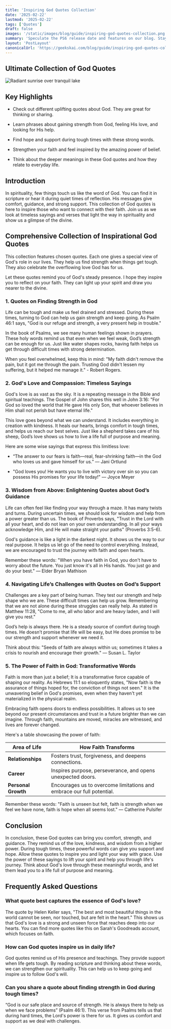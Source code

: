 ```yaml
---
title: 'Inspiring God Quotes Collection'
date: '2025-02-22'
lastmod: '2025-02-22'
tags: ['Quotes']
draft: false
images: '/static/images/blog/guide/inspiring-god-quotes-collection.png'
summary: 'Speculate the PS6 release date and features on our blog. Stay informed about the latest updates on PlayStation 6 release date.'
layout: 'PostLayout'
canonicalUrl: 'https://geekskai.com/blog/guide/inspiring-god-quotes-collection/'
---
```


## Ultimate Collection of God Quotes

![Radiant sunrise over tranquil lake](/static/images/blog/guide/inspiring-god-quotes-collection.png)

## Key Highlights

- Check out different uplifting quotes about God. They are great for thinking or sharing.

- Learn phrases about gaining strength from God, feeling His love, and looking for His help.

- Find hope and support during tough times with these strong words.

- Strengthen your faith and feel inspired by the amazing power of belief.

- Think about the deeper meanings in these God quotes and how they relate to everyday life.

## Introduction

In spirituality, few things touch us like the word of God. You can find it in scripture or hear it during quiet times of reflection. His messages give comfort, guidance, and strong support. This collection of God quotes is here to inspire those who want to connect with their faith. Join us as we look at timeless sayings and verses that light the way in spirituality and show us a glimpse of the divine.

## Comprehensive Collection of Inspirational God Quotes

This collection features chosen quotes. Each one gives a special view of God's role in our lives. They help us find strength when things get tough. They also celebrate the overflowing love God has for us.

Let these quotes remind you of God's steady presence. I hope they inspire you to reflect on your faith. They can light up your spirit and draw you nearer to the divine.

### 1\. Quotes on Finding Strength in God

Life can be tough and make us feel drained and stressed. During these times, turning to God can help us gain strength and keep going. As Psalm 46:1 says, "God is our refuge and strength, a very present help in trouble."

In the book of Psalms, we see many human feelings shown in prayers. These holy words remind us that even when we feel weak, God’s strength can be enough for us. Just like water shapes rocks, having faith helps us get through difficult times with strong determination.

When you feel overwhelmed, keep this in mind: "My faith didn't remove the pain, but it got me through the pain. Trusting God didn't lessen my suffering, but it helped me manage it." - Robert Rogers.

### 2\. God's Love and Compassion: Timeless Sayings

God's love is as vast as the sky. It is a repeating message in the Bible and spiritual teachings. The Gospel of John shares this well in John 3:16: "For God so loved the world that He gave His only Son, that whoever believes in Him shall not perish but have eternal life."

This love goes beyond what we can understand. It includes everything in creation with kindness. It heals our hearts, brings comfort in tough times, and helps us reach our best selves. Just like a shepherd takes care of his sheep, God’s love shows us how to live a life full of purpose and meaning.

Here are some wise sayings that express this limitless love:

- “The answer to our fears is faith—real, fear-shrinking faith—in the God who loves us and gave himself for us.” — Jani Ortlund

- "God loves you! He wants you to live with victory over sin so you can possess His promises for your life today!" — Joyce Meyer

### 3\. Wisdom from Above: Enlightening Quotes about God’s Guidance

Life can often feel like finding your way through a maze. It has many twists and turns. During uncertain times, we should look for wisdom and help from a power greater than us. The book of Proverbs says, "Trust in the Lord with all your heart, and do not lean on your own understanding. In all your ways acknowledge Him, and He will make straight your paths" (Proverbs 3:5-6).

God's guidance is like a light in the darkest night. It shows us the way to our real purpose. It helps us let go of the need to control everything. Instead, we are encouraged to trust the journey with faith and open hearts.

Remember these words: "When you have faith in God, you don't have to worry about the future. You just know it's all in His hands. You just go and do your best." — Elder Bryan Mathison

### 4\. Navigating Life’s Challenges with Quotes on God’s Support

Challenges are a key part of being human. They test our strength and help shape who we are. These difficult times can help us grow. Remembering that we are not alone during these struggles can really help. As stated in Matthew 11:28, "Come to me, all who labor and are heavy laden, and I will give you rest."

God’s help is always there. He is a steady source of comfort during tough times. He doesn’t promise that life will be easy, but He does promise to be our strength and support whenever we need it.

Think about this: "Seeds of faith are always within us; sometimes it takes a crisis to nourish and encourage their growth." — Susan L. Taylor

### 5\. The Power of Faith in God: Transformative Words

Faith is more than just a belief; It is a transformative force capable of shaping our reality. As Hebrews 11:1 so eloquently states, "Now faith is the assurance of things hoped for, the conviction of things not seen." It is the unwavering belief in God's promises, even when they haven't yet materialized in the physical realm.

Embracing faith opens doors to endless possibilities. It allows us to see beyond our present circumstances and trust in a future brighter than we can imagine. Through faith, mountains are moved, miracles are witnessed, and lives are forever changed.

Here's a table showcasing the power of faith:

| Area of Life                                                          | How Faith Transforms                                                  |
| --------------------------------------------------------------------- | --------------------------------------------------------------------- |
| **Relationships**                                                     | Fosters trust, forgiveness, and deepens connections.                  |
| **Career**                                                            | Inspires purpose, perseverance, and opens unexpected doors.           |
| **Personal Growth**                                                   | Encourages us to overcome limitations and embrace our full potential. |

Remember these words: "Faith is unseen but felt, faith is strength when we feel we have none, faith is hope when all seems lost." — Catherine Pulsifer

## Conclusion

In conclusion, these God quotes can bring you comfort, strength, and guidance. They remind us of the love, kindness, and wisdom from a higher power. During tough times, these powerful words can give you support and hope. Allow these quotes to inspire you and light your way with grace. Use the power of these sayings to lift your spirit and help you through life's journey. Think about God's love through these meaningful words, and let them lead you to a life full of purpose and meaning.

## Frequently Asked Questions

### What quote best captures the essence of God's love?

The quote by Helen Keller says, "The best and most beautiful things in the world cannot be seen, nor touched, but are felt in the heart." This shows us that God's love is a strong and unseen force that reaches deep into our hearts. You can find more quotes like this on Sarah's Goodreads account, which focuses on faith.

### How can God quotes inspire us in daily life?

God quotes remind us of His presence and teachings. They provide support when life gets tough. By reading scripture and thinking about these words, we can strengthen our spirituality. This can help us to keep going and inspire us to follow God's will.

### Can you share a quote about finding strength in God during tough times?

“God is our safe place and source of strength. He is always there to help us when we face problems” (Psalm 46:1). This verse from Psalms tells us that during hard times, the Lord's power is there for us. It gives us comfort and support as we deal with challenges.

